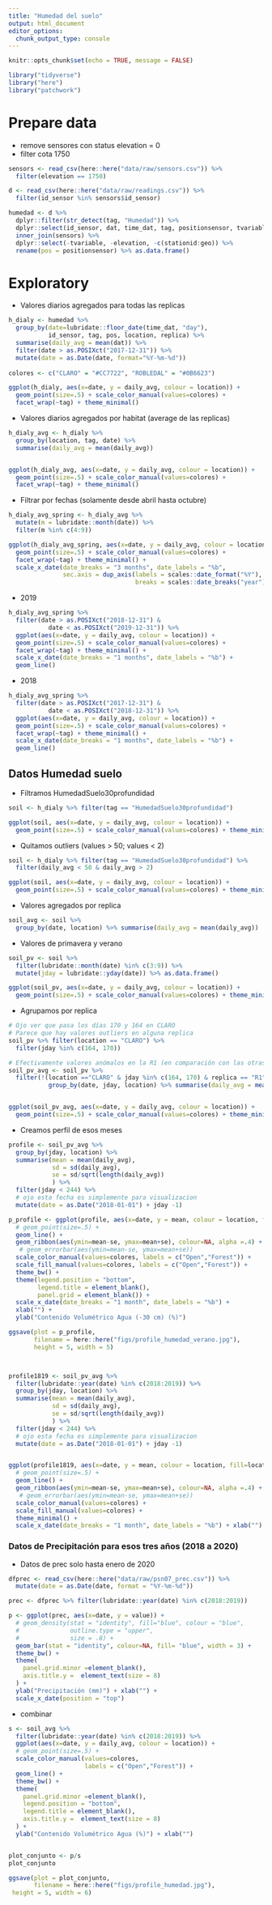 ```yaml
---
title: "Humedad del suelo"
output: html_document
editor_options: 
  chunk_output_type: console
---
```


```r
knitr::opts_chunk$set(echo = TRUE, message = FALSE)
```

```r
library("tidyverse")
library("here")
library("patchwork")
```

# Prepare data 

- remove sensores con status elevation = 0 
- filter cota 1750 
```r
sensors <- read_csv(here::here("data/raw/sensors.csv")) %>% 
  filter(elevation == 1750)

d <- read_csv(here::here("data/raw/readings.csv")) %>% 
  filter(id_sensor %in% sensors$id_sensor)

humedad <- d %>% 
  dplyr::filter(str_detect(tag, "Humedad")) %>% 
  dplyr::select(id_sensor, dat, time_dat, tag, positionsensor, tvariable) %>% 
  inner_join(sensors) %>% 
  dplyr::select(-tvariable, -elevation, -c(stationid:geo)) %>% 
  rename(pos = positionsensor) %>% as.data.frame()

```


# Exploratory 

- Valores diarios agregados para todas las replicas 

```r
h_dialy <- humedad %>% 
  group_by(date=lubridate::floor_date(time_dat, "day"), 
           id_sensor, tag, pos, location, replica) %>% 
  summarise(daily_avg = mean(dat)) %>% 
  filter(date > as.POSIXct("2017-12-31")) %>% 
  mutate(date = as.Date(date, format="%Y-%m-%d"))
           
colores <- c("CLARO" = "#CC7722", "ROBLEDAL" = "#0B6623")
```

```r
ggplot(h_dialy, aes(x=date, y = daily_avg, colour = location)) + 
  geom_point(size=.5) + scale_color_manual(values=colores) + 
  facet_wrap(~tag) + theme_minimal()
```

- Valores diarios agregados por habitat (average de las replicas)

```r
h_dialy_avg <- h_dialy %>% 
  group_by(location, tag, date) %>% 
  summarise(daily_avg = mean(daily_avg))


ggplot(h_dialy_avg, aes(x=date, y = daily_avg, colour = location)) + 
  geom_point(size=.5) + scale_color_manual(values=colores) + 
  facet_wrap(~tag) + theme_minimal()

```

- Filtrar por fechas (solamente desde abril hasta octubre)

```r

h_dialy_avg_spring <- h_dialy_avg %>% 
  mutate(m = lubridate::month(date)) %>% 
  filter(m %in% c(4:9))

ggplot(h_dialy_avg_spring, aes(x=date, y = daily_avg, colour = location)) + 
  geom_point(size=.5) + scale_color_manual(values=colores) + 
  facet_wrap(~tag) + theme_minimal() +
  scale_x_date(date_breaks = "3 months", date_labels = "%b", 
               sec.axis = dup_axis(labels = scales::date_format("%Y"), 
                                   breaks = scales::date_breaks("year")))
```

- 2019 
```r
h_dialy_avg_spring %>% 
  filter(date > as.POSIXct("2018-12-31") &
           date < as.POSIXct("2019-12-31")) %>% 
  ggplot(aes(x=date, y = daily_avg, colour = location)) + 
  geom_point(size=.5) + scale_color_manual(values=colores) + 
  facet_wrap(~tag) + theme_minimal() +
  scale_x_date(date_breaks = "1 months", date_labels = "%b") +
  geom_line()
```

- 2018 
```r
h_dialy_avg_spring %>% 
  filter(date > as.POSIXct("2017-12-31") &
           date < as.POSIXct("2018-12-31")) %>% 
  ggplot(aes(x=date, y = daily_avg, colour = location)) + 
  geom_point(size=.5) + scale_color_manual(values=colores) + 
  facet_wrap(~tag) + theme_minimal() +
  scale_x_date(date_breaks = "1 months", date_labels = "%b") +
  geom_line()
```


## Datos Humedad suelo 

- Filtramos HumedadSuelo30profundidad 

```r

soil <- h_dialy %>% filter(tag == "HumedadSuelo30profundidad") 

ggplot(soil, aes(x=date, y = daily_avg, colour = location)) + 
  geom_point(size=.5) + scale_color_manual(values=colores) + theme_minimal()

```

- Quitamos outliers (values > 50; values < 2)

```r
soil <- h_dialy %>% filter(tag == "HumedadSuelo30profundidad") %>% 
  filter(daily_avg < 50 & daily_avg > 2) 

ggplot(soil, aes(x=date, y = daily_avg, colour = location)) + 
  geom_point(size=.5) + scale_color_manual(values=colores) + theme_minimal()
```

- Valores agregados por replica

```r
soil_avg <- soil %>% 
  group_by(date, location) %>% summarise(daily_avg = mean(daily_avg)) 
```


- Valores de primavera y verano 
```r
soil_pv <- soil %>% 
  filter(lubridate::month(date) %in% c(3:9)) %>%
  mutate(jday = lubridate::yday(date)) %>% as.data.frame()

ggplot(soil_pv, aes(x=date, y = daily_avg, colour = location)) + 
  geom_point(size=.5) + scale_color_manual(values=colores) + theme_minimal()
```


- Agrupamos por replica

```r
# Ojo ver que pasa los días 170 y 164 en CLARO
# Parece que hay valores outliers en alguna replica 
soil_pv %>% filter(location == "CLARO") %>% 
  filter(jday %in% c(164, 170))

# Efectivamente valores anómalos en la R1 (en comparación con las otras réplicas). Los elimino 
soil_pv_avg <- soil_pv %>% 
  filter(!(location =="CLARO" & jday %in% c(164, 170) & replica == "R1")) %>% 
           group_by(date, jday, location) %>% summarise(daily_avg = mean(daily_avg)) 


ggplot(soil_pv_avg, aes(x=date, y = daily_avg, colour = location)) + 
  geom_point(size=.5) + scale_color_manual(values=colores) + theme_minimal()
```

- Creamos perfil de esos meses 

```r
profile <- soil_pv_avg %>% 
  group_by(jday, location) %>% 
  summarise(mean = mean(daily_avg), 
            sd = sd(daily_avg), 
            se = sd/sqrt(length(daily_avg))
            ) %>% 
  filter(jday < 244) %>% 
  # ojo esta fecha es simplemente para visualizacion
  mutate(date = as.Date("2018-01-01") + jday -1)

p_profile <- ggplot(profile, aes(x=date, y = mean, colour = location, fill=location)) + 
  # geom_point(size=.5) + 
  geom_line() + 
  geom_ribbon(aes(ymin=mean-se, ymax=mean+se), colour=NA, alpha =.4) + 
   # geom_errorbar(aes(ymin=mean-se, ymax=mean+se))
  scale_color_manual(values=colores, labels = c("Open","Forest")) +
  scale_fill_manual(values=colores, labels = c("Open","Forest")) +  
  theme_bw() + 
  theme(legend.position = "bottom",
        legend.title = element_blank(), 
        panel.grid = element_blank()) +
  scale_x_date(date_breaks = "1 month", date_labels = "%b") + 
  xlab("") + 
  ylab("Contenido Volumétrico Agua (-30 cm) (%)")

ggsave(plot = p_profile,
       filename = here::here("figs/profile_humedad_verano.jpg"), 
       height = 5, width = 5)



profile1819 <- soil_pv_avg %>% 
  filter(lubridate::year(date) %in% c(2018:2019)) %>% 
  group_by(jday, location) %>% 
  summarise(mean = mean(daily_avg), 
            sd = sd(daily_avg), 
            se = sd/sqrt(length(daily_avg))
            ) %>% 
  filter(jday < 244) %>% 
  # ojo esta fecha es simplemente para visualizacion
  mutate(date = as.Date("2018-01-01") + jday -1)


ggplot(profile1819, aes(x=date, y = mean, colour = location, fill=location)) + 
  # geom_point(size=.5) + 
  geom_line() + 
  geom_ribbon(aes(ymin=mean-se, ymax=mean+se), colour=NA, alpha =.4) + 
   # geom_errorbar(aes(ymin=mean-se, ymax=mean+se))
  scale_color_manual(values=colores) +
  scale_fill_manual(values=colores) + 
  theme_minimal() +
  scale_x_date(date_breaks = "1 month", date_labels = "%b") + xlab("") + ylab("Humedad Suelo (-30 cm) (%)")

```


### Datos de Precipitación para esos tres años (2018 a 2020)

- Datos de prec solo hasta enero de 2020 
```r
dfprec <- read_csv(here::here("data/raw/psn07_prec.csv")) %>% 
  mutate(date = as.Date(date, format = "%Y-%m-%d"))

prec <- dfprec %>% filter(lubridate::year(date) %in% c(2018:2019)) 

p <- ggplot(prec, aes(x=date, y = value)) + 
  # geom_density(stat = "identity", fill="blue", colour = "blue", 
  #              outline.type = "upper", 
  #              size = .8) + 
  geom_bar(stat = "identity", colour=NA, fill= "blue", width = 3) + 
  theme_bw() + 
  theme(
    panel.grid.minor =element_blank(),
    axis.title.y =  element_text(size = 8)
  ) + 
  ylab("Precipitación (mm)") + xlab("") +
  scale_x_date(position = "top") 

```



- combinar 
```r
s <- soil_avg %>% 
  filter(lubridate::year(date) %in% c(2018:2019)) %>% 
  ggplot(aes(x=date, y = daily_avg, colour = location)) + 
  # geom_point(size=.5) + 
  scale_color_manual(values=colores,
                     labels = c("Open","Forest")) + 
  geom_line() + 
  theme_bw() +
  theme(
    panel.grid.minor =element_blank(), 
    legend.position = "bottom", 
    legend.title = element_blank(),
    axis.title.y =  element_text(size = 8)
  ) + 
  ylab("Contenido Volumétrico Agua (%)") + xlab("")


plot_conjunto <- p/s 
plot_conjunto
```


```r
ggsave(plot = plot_conjunto,
       filename = here::here("figs/profile_humedad.jpg"),
 height = 5, width = 6)
```


